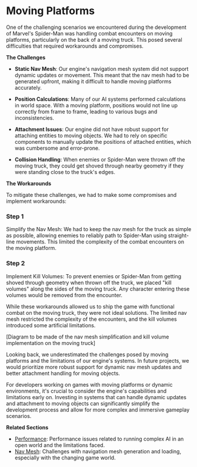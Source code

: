 
# Moving Platforms

One of the challenging scenarios we encountered during the development of Marvel's Spider-Man was handling combat encounters on moving platforms, particularly on the back of a moving truck. This posed several difficulties that required workarounds and compromises.

**The Challenges**

- **Static Nav Mesh**: Our engine's navigation mesh system did not support dynamic updates or movement. This meant that the nav mesh had to be generated upfront, making it difficult to handle moving platforms accurately.

- **Position Calculations**: Many of our AI systems performed calculations in world space. With a moving platform, positions would not line up correctly from frame to frame, leading to various bugs and inconsistencies.

- **Attachment Issues**: Our engine did not have robust support for attaching entities to moving objects. We had to rely on specific components to manually update the positions of attached entities, which was cumbersome and error-prone.

- **Collision Handling**: When enemies or Spider-Man were thrown off the moving truck, they could get shoved through nearby geometry if they were standing close to the truck's edges.

**The Workarounds**

To mitigate these challenges, we had to make some compromises and implement workarounds:

<Steps>

### Step 1

Simplify the Nav Mesh: We had to keep the nav mesh for the truck as simple as possible, allowing enemies to reliably path to Spider-Man using straight-line movements. This limited the complexity of the combat encounters on the moving platform.

### Step 2

Implement Kill Volumes: To prevent enemies or Spider-Man from getting shoved through geometry when thrown off the truck, we placed "kill volumes" along the sides of the moving truck. Any character entering these volumes would be removed from the encounter.

</Steps>

While these workarounds allowed us to ship the game with functional combat on the moving truck, they were not ideal solutions. The limited nav mesh restricted the complexity of the encounters, and the kill volumes introduced some artificial limitations.

<Callout emoji="⚠️">
[Diagram to be made of the nav mesh simplification and kill volume implementation on the moving truck]
</Callout>

Looking back, we underestimated the challenges posed by moving platforms and the limitations of our engine's systems. In future projects, we would prioritize more robust support for dynamic nav mesh updates and better attachment handling for moving objects.

For developers working on games with moving platforms or dynamic environments, it's crucial to consider the engine's capabilities and limitations early on. Investing in systems that can handle dynamic updates and attachment to moving objects can significantly simplify the development process and allow for more complex and immersive gameplay scenarios.

**Related Sections**

- [Performance](/challenges-and-shortcomings/performance): Performance issues related to running complex AI in an open world and the limitations faced.
- [Nav Mesh](/challenges-and-shortcomings/nav-mesh): Challenges with navigation mesh generation and loading, especially with the changing game world.